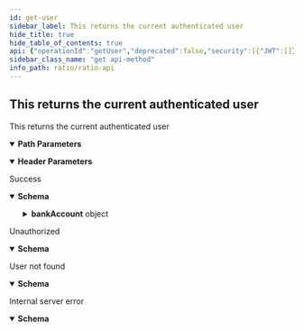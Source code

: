```yaml
---
id: get-user
sidebar_label: This returns the current authenticated user
hide_title: true
hide_table_of_contents: true
api: {"operationId":"getUser","deprecated":false,"security":[{"JWT":[]}],"responses":{"200":{"description":"Success","content":{"application/json":{"schema":{"description":"","required":["id","status","email","firstName","lastName","country","phone","nationality","occupation","currency","preferredMfaMethod"],"type":"object","properties":{"id":{"description":"The unique identifier of the user","type":"string"},"createTime":{"description":"The time the user was created","type":"string"},"updateTime":{"description":"The time the user was last updated","type":"string"},"status":{"description":"The status of the user","type":"string","enum":["ONBOARDING","KYC_SUBMITTED","KYC_DECLINED","FLAGGED","ACTIVE"]},"email":{"description":"The email of the user","type":"string"},"firstName":{"description":"The first name of the user","type":"string"},"middleName":{"description":"The middle name of the user","type":"string"},"lastName":{"description":"The last name of the user","type":"string"},"country":{"description":"The country of the user","type":"string"},"phone":{"description":"The phone number of the user","type":"string"},"payrollProvider":{"description":"The payroll provider of the user","type":"string","enum":["OTHER","ADP","WORKDAY","PAYCHEX","GUSTO","MANUAL"]},"nationality":{"description":"The nationality of the user","type":"string"},"occupation":{"description":"The occupation of the user","type":"string"},"currency":{"description":"The fiat currency of the user","type":"string"},"totalAllocation":{"description":"The total payroll allocation of the user","type":"string"},"preferredMfaMethod":{"description":"The preferred MFA method of the user","type":"string","enum":["OTP_SMS","TOTP"]},"accountNumber":{"description":"The Ratio bank account number of the user","type":"string"},"routingNumber":{"description":"The Ratio bank routing number of the user","type":"string"},"bankAccount":{"description":"The bank account of the user","required":["name","mask"],"type":"object","properties":{"name":{"description":"The name of the bank account","type":"string"},"mask":{"description":"The account number mask","type":"string"}}}}}}}},"401":{"description":"Unauthorized","content":{"application/json":{"schema":{"description":"","type":"object","properties":{"message":{"description":"Error message","type":"string"},"createTime":{"description":"Error creation time","type":"string"},"code":{"description":"Error code","type":"string"},"data":{"description":"Error data","type":"object"}}}}}},"404":{"description":"User not found","content":{"application/json":{"schema":{"description":"","type":"object","properties":{"message":{"description":"Error message","type":"string"},"createTime":{"description":"Error creation time","type":"string"},"code":{"description":"Error code","type":"string"},"data":{"description":"Error data","type":"object"}}}}}},"500":{"description":"Internal server error","content":{"application/json":{"schema":{"description":"","type":"object","properties":{"message":{"description":"Error message","type":"string"},"createTime":{"description":"Error creation time","type":"string"},"code":{"description":"Error code","type":"string"},"data":{"description":"Error data","type":"object"}}}}}}},"parameters":[{"in":"header","required":true,"name":"X-Ratio-Client-Id","description":"Your application's unique client ID, used for identifying your requests and transactions","schema":{"type":"string","format":"uuid"}},{"name":"userId","in":"path","description":"The id of the user","required":true,"deprecated":false,"schema":{"type":"string"}}],"tags":["User"],"description":"This returns the current authenticated user","method":"get","path":"/v1/users/{userId}","servers":[{"url":"https://api.staging.ratio.me","description":"Staging server"},{"url":"https://api.ratio.me","description":"Production server"}],"securitySchemes":{"JWT":{"type":"http","scheme":"bearer","bearerFormat":"JWT"},"SecretKey":{"type":"apiKey","in":"header","name":"X-Ratio-Client-Secret"}},"info":{"title":"Ratio API","description":"API endpoints and models for using the Ratio service","contact":{"name":"API Support","url":"https://help.ratio.me","email":"support@ratio.me"},"termsOfService":"http://developer.ratio.me/terms/","version":"1.0.0","license":{"name":"MIT","url":"https://opensource.org/licenses/MIT"}},"postman":{"name":"This returns the current authenticated user","description":{"type":"text/plain"},"url":{"path":["v1","users",":userId"],"host":["{{baseUrl}}"],"query":[],"variable":[{"disabled":false,"description":{"content":"(Required) The id of the user","type":"text/plain"},"type":"any","value":"","key":"userId"}]},"header":[{"disabled":false,"description":{"content":"(Required) Your application's unique client ID, used for identifying your requests and transactions","type":"text/plain"},"key":"X-Ratio-Client-Id","value":""},{"key":"Accept","value":"application/json"}],"method":"GET","auth":{"type":"bearer","bearer":[{"type":"any","value":"<Bearer Token>","key":"token"}]}}}
sidebar_class_name: "get api-method"
info_path: ratio/ratio-api
---
```



## This returns the current authenticated user



This returns the current authenticated user

<details style={{"marginBottom":"1rem"}} data-collapsed={false} open={true}><summary style={{}}><strong>Path Parameters</strong></summary><div><ul><ParamsItem className={"paramsItem"} param={{"name":"userId","in":"path","description":"The id of the user","required":true,"deprecated":false,"schema":{"type":"string"}}}></ParamsItem></ul></div></details><details style={{"marginBottom":"1rem"}} data-collapsed={false} open={true}><summary style={{}}><strong>Header Parameters</strong></summary><div><ul><ParamsItem className={"paramsItem"} param={{"in":"header","required":true,"name":"X-Ratio-Client-Id","description":"Your application's unique client ID, used for identifying your requests and transactions","schema":{"type":"string","format":"uuid"}}}></ParamsItem></ul></div></details><div><ApiTabs><TabItem label={"200"} value={"200"}><div>

Success

</div><div><MimeTabs groupId={"mime-type"}><TabItem label={"application/json"} value={"application/json"}><SchemaTabs groupId={"schema-tabs"}><TabItem label={"Schema"} value={"Schema"}><details style={{}} data-collapsed={false} open={true}><summary style={{"textAlign":"left"}}><strong>Schema</strong></summary><div style={{"textAlign":"left","marginLeft":"1rem"}}></div><ul style={{"marginLeft":"1rem"}}><SchemaItem collapsible={false} name={"id"} required={false} schemaDescription={"The unique identifier of the user"} schemaName={"string"} qualifierMessage={undefined} defaultValue={undefined}></SchemaItem><SchemaItem collapsible={false} name={"createTime"} required={false} schemaDescription={"The time the user was created"} schemaName={"string"} qualifierMessage={undefined} defaultValue={undefined}></SchemaItem><SchemaItem collapsible={false} name={"updateTime"} required={false} schemaDescription={"The time the user was last updated"} schemaName={"string"} qualifierMessage={undefined} defaultValue={undefined}></SchemaItem><SchemaItem collapsible={false} name={"status"} required={false} schemaDescription={"The status of the user"} schemaName={"string"} qualifierMessage={"**Possible values:** [`ONBOARDING`, `KYC_SUBMITTED`, `KYC_DECLINED`, `FLAGGED`, `ACTIVE`]"} defaultValue={undefined}></SchemaItem><SchemaItem collapsible={false} name={"email"} required={false} schemaDescription={"The email of the user"} schemaName={"string"} qualifierMessage={undefined} defaultValue={undefined}></SchemaItem><SchemaItem collapsible={false} name={"firstName"} required={false} schemaDescription={"The first name of the user"} schemaName={"string"} qualifierMessage={undefined} defaultValue={undefined}></SchemaItem><SchemaItem collapsible={false} name={"middleName"} required={false} schemaDescription={"The middle name of the user"} schemaName={"string"} qualifierMessage={undefined} defaultValue={undefined}></SchemaItem><SchemaItem collapsible={false} name={"lastName"} required={false} schemaDescription={"The last name of the user"} schemaName={"string"} qualifierMessage={undefined} defaultValue={undefined}></SchemaItem><SchemaItem collapsible={false} name={"country"} required={false} schemaDescription={"The country of the user"} schemaName={"string"} qualifierMessage={undefined} defaultValue={undefined}></SchemaItem><SchemaItem collapsible={false} name={"phone"} required={false} schemaDescription={"The phone number of the user"} schemaName={"string"} qualifierMessage={undefined} defaultValue={undefined}></SchemaItem><SchemaItem collapsible={false} name={"payrollProvider"} required={false} schemaDescription={"The payroll provider of the user"} schemaName={"string"} qualifierMessage={"**Possible values:** [`OTHER`, `ADP`, `WORKDAY`, `PAYCHEX`, `GUSTO`, `MANUAL`]"} defaultValue={undefined}></SchemaItem><SchemaItem collapsible={false} name={"nationality"} required={false} schemaDescription={"The nationality of the user"} schemaName={"string"} qualifierMessage={undefined} defaultValue={undefined}></SchemaItem><SchemaItem collapsible={false} name={"occupation"} required={false} schemaDescription={"The occupation of the user"} schemaName={"string"} qualifierMessage={undefined} defaultValue={undefined}></SchemaItem><SchemaItem collapsible={false} name={"currency"} required={false} schemaDescription={"The fiat currency of the user"} schemaName={"string"} qualifierMessage={undefined} defaultValue={undefined}></SchemaItem><SchemaItem collapsible={false} name={"totalAllocation"} required={false} schemaDescription={"The total payroll allocation of the user"} schemaName={"string"} qualifierMessage={undefined} defaultValue={undefined}></SchemaItem><SchemaItem collapsible={false} name={"preferredMfaMethod"} required={false} schemaDescription={"The preferred MFA method of the user"} schemaName={"string"} qualifierMessage={"**Possible values:** [`OTP_SMS`, `TOTP`]"} defaultValue={undefined}></SchemaItem><SchemaItem collapsible={false} name={"accountNumber"} required={false} schemaDescription={"The Ratio bank account number of the user"} schemaName={"string"} qualifierMessage={undefined} defaultValue={undefined}></SchemaItem><SchemaItem collapsible={false} name={"routingNumber"} required={false} schemaDescription={"The Ratio bank routing number of the user"} schemaName={"string"} qualifierMessage={undefined} defaultValue={undefined}></SchemaItem><SchemaItem collapsible={true} className={"schemaItem"}><details style={{}}><summary style={{}}><strong>bankAccount</strong><span style={{"opacity":"0.6"}}> object</span></summary><div style={{"marginLeft":"1rem"}}><div style={{"marginTop":".5rem","marginBottom":".5rem"}}>

The bank account of the user

</div><SchemaItem collapsible={false} name={"name"} required={false} schemaDescription={"The name of the bank account"} schemaName={"string"} qualifierMessage={undefined} defaultValue={undefined}></SchemaItem><SchemaItem collapsible={false} name={"mask"} required={false} schemaDescription={"The account number mask"} schemaName={"string"} qualifierMessage={undefined} defaultValue={undefined}></SchemaItem></div></details></SchemaItem></ul></details></TabItem><TabItem label={"Example (from schema)"} value={"Example (from schema)"}><ResponseSamples responseExample={"{\n  \"id\": \"string\",\n  \"createTime\": \"string\",\n  \"updateTime\": \"string\",\n  \"status\": \"ONBOARDING\",\n  \"email\": \"string\",\n  \"firstName\": \"string\",\n  \"middleName\": \"string\",\n  \"lastName\": \"string\",\n  \"country\": \"string\",\n  \"phone\": \"string\",\n  \"payrollProvider\": \"OTHER\",\n  \"nationality\": \"string\",\n  \"occupation\": \"string\",\n  \"currency\": \"string\",\n  \"totalAllocation\": \"string\",\n  \"preferredMfaMethod\": \"OTP_SMS\",\n  \"accountNumber\": \"string\",\n  \"routingNumber\": \"string\",\n  \"bankAccount\": {\n    \"name\": \"string\",\n    \"mask\": \"string\"\n  }\n}"} language={"json"}></ResponseSamples></TabItem></SchemaTabs></TabItem></MimeTabs></div></TabItem><TabItem label={"401"} value={"401"}><div>

Unauthorized

</div><div><MimeTabs groupId={"mime-type"}><TabItem label={"application/json"} value={"application/json"}><SchemaTabs groupId={"schema-tabs"}><TabItem label={"Schema"} value={"Schema"}><details style={{}} data-collapsed={false} open={true}><summary style={{"textAlign":"left"}}><strong>Schema</strong></summary><div style={{"textAlign":"left","marginLeft":"1rem"}}></div><ul style={{"marginLeft":"1rem"}}><SchemaItem collapsible={false} name={"message"} required={false} schemaDescription={"Error message"} schemaName={"string"} qualifierMessage={undefined} defaultValue={undefined}></SchemaItem><SchemaItem collapsible={false} name={"createTime"} required={false} schemaDescription={"Error creation time"} schemaName={"string"} qualifierMessage={undefined} defaultValue={undefined}></SchemaItem><SchemaItem collapsible={false} name={"code"} required={false} schemaDescription={"Error code"} schemaName={"string"} qualifierMessage={undefined} defaultValue={undefined}></SchemaItem><SchemaItem collapsible={false} name={"data"} required={false} schemaDescription={"Error data"} schemaName={"object"} qualifierMessage={undefined} defaultValue={undefined}></SchemaItem></ul></details></TabItem><TabItem label={"Example (from schema)"} value={"Example (from schema)"}><ResponseSamples responseExample={"{\n  \"message\": \"string\",\n  \"createTime\": \"string\",\n  \"code\": \"string\",\n  \"data\": {}\n}"} language={"json"}></ResponseSamples></TabItem></SchemaTabs></TabItem></MimeTabs></div></TabItem><TabItem label={"404"} value={"404"}><div>

User not found

</div><div><MimeTabs groupId={"mime-type"}><TabItem label={"application/json"} value={"application/json"}><SchemaTabs groupId={"schema-tabs"}><TabItem label={"Schema"} value={"Schema"}><details style={{}} data-collapsed={false} open={true}><summary style={{"textAlign":"left"}}><strong>Schema</strong></summary><div style={{"textAlign":"left","marginLeft":"1rem"}}></div><ul style={{"marginLeft":"1rem"}}><SchemaItem collapsible={false} name={"message"} required={false} schemaDescription={"Error message"} schemaName={"string"} qualifierMessage={undefined} defaultValue={undefined}></SchemaItem><SchemaItem collapsible={false} name={"createTime"} required={false} schemaDescription={"Error creation time"} schemaName={"string"} qualifierMessage={undefined} defaultValue={undefined}></SchemaItem><SchemaItem collapsible={false} name={"code"} required={false} schemaDescription={"Error code"} schemaName={"string"} qualifierMessage={undefined} defaultValue={undefined}></SchemaItem><SchemaItem collapsible={false} name={"data"} required={false} schemaDescription={"Error data"} schemaName={"object"} qualifierMessage={undefined} defaultValue={undefined}></SchemaItem></ul></details></TabItem><TabItem label={"Example (from schema)"} value={"Example (from schema)"}><ResponseSamples responseExample={"{\n  \"message\": \"string\",\n  \"createTime\": \"string\",\n  \"code\": \"string\",\n  \"data\": {}\n}"} language={"json"}></ResponseSamples></TabItem></SchemaTabs></TabItem></MimeTabs></div></TabItem><TabItem label={"500"} value={"500"}><div>

Internal server error

</div><div><MimeTabs groupId={"mime-type"}><TabItem label={"application/json"} value={"application/json"}><SchemaTabs groupId={"schema-tabs"}><TabItem label={"Schema"} value={"Schema"}><details style={{}} data-collapsed={false} open={true}><summary style={{"textAlign":"left"}}><strong>Schema</strong></summary><div style={{"textAlign":"left","marginLeft":"1rem"}}></div><ul style={{"marginLeft":"1rem"}}><SchemaItem collapsible={false} name={"message"} required={false} schemaDescription={"Error message"} schemaName={"string"} qualifierMessage={undefined} defaultValue={undefined}></SchemaItem><SchemaItem collapsible={false} name={"createTime"} required={false} schemaDescription={"Error creation time"} schemaName={"string"} qualifierMessage={undefined} defaultValue={undefined}></SchemaItem><SchemaItem collapsible={false} name={"code"} required={false} schemaDescription={"Error code"} schemaName={"string"} qualifierMessage={undefined} defaultValue={undefined}></SchemaItem><SchemaItem collapsible={false} name={"data"} required={false} schemaDescription={"Error data"} schemaName={"object"} qualifierMessage={undefined} defaultValue={undefined}></SchemaItem></ul></details></TabItem><TabItem label={"Example (from schema)"} value={"Example (from schema)"}><ResponseSamples responseExample={"{\n  \"message\": \"string\",\n  \"createTime\": \"string\",\n  \"code\": \"string\",\n  \"data\": {}\n}"} language={"json"}></ResponseSamples></TabItem></SchemaTabs></TabItem></MimeTabs></div></TabItem></ApiTabs></div>